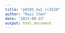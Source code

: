 ```yaml
---
title: "p8105_hw1_rc3520"
author: "Ruyi Chen"
date: "2023-09-23"
output: html_document
---
```

```r

```

